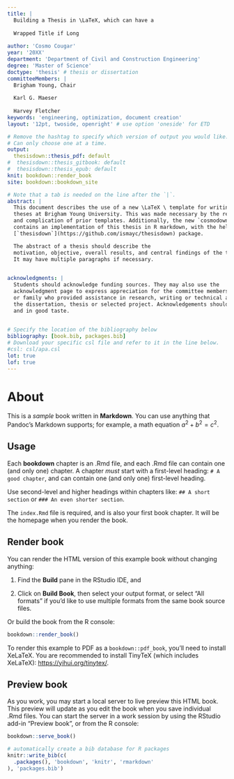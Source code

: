 ```yaml
---
title: |
  Building a Thesis in \LaTeX, which can have a  
  
  Wrapped Title if Long
  
author: 'Cosmo Cougar'
year: '20XX'
department: 'Department of Civil and Construction Engineering'
degree: 'Master of Science'
doctype: 'thesis' # thesis or dissertation
committeeMembers: |
  Brigham Young, Chair 
  
  Karl G. Maeser 
  
  Harvey Fletcher
keywords: 'engineering, optimization, document creation'
layout: '12pt, twoside, openright' # use option 'oneside' for ETD

# Remove the hashtag to specify which version of output you would like.
# Can only choose one at a time.
output:
  thesisdown::thesis_pdf: default 
#  thesisdown::thesis_gitbook: default         
#  thesisdown::thesis_epub: default
knit: bookdown::render_book
site: bookdown::bookdown_site

# Note that a tab is needed on the line after the `|`.
abstract: |
  This document describes the use of a new \LaTeX \ template for writing masters
  theses at Brigham Young University. This was made necessary by the relative age
  and complication of prior templates. Additionally, the new `cosmodown` R package
  contains an implementation of this thesis in R markdown, with the help of the 
  [`thesisdown`](https://github.com/ismayc/thesisdown) package.

  The abstract of a thesis should describe the
  motivation, objective, overall results, and central findings of the thesis.
  It may have multiple paragraphs if necessary.

  
acknowledgments: |
  Students should acknowledge funding sources. They may also use the
  acknowledgment page to express appreciation for the committee members, friends
  or family who provided assistance in research, writing or technical aspects of
  the dissertation, thesis or selected project. Acknowledgements should be simple
  and in good taste.

  
# Specify the location of the bibliography below
bibliography: [book.bib, packages.bib]
# Download your specific csl file and refer to it in the line below.
#csl: csl/apa.csl
lot: true
lof: true
---
```


# About

This is a _sample_ book written in **Markdown**. You can use anything that Pandoc's Markdown supports; for example, a math equation $a^2 + b^2 = c^2$.

## Usage 

Each **bookdown** chapter is an .Rmd file, and each .Rmd file can contain one (and only one) chapter. A chapter *must* start with a first-level heading: `# A good chapter`, and can contain one (and only one) first-level heading.

Use second-level and higher headings within chapters like: `## A short section` or `### An even shorter section`.

The `index.Rmd` file is required, and is also your first book chapter. It will be the homepage when you render the book.

## Render book

You can render the HTML version of this example book without changing anything:

1. Find the **Build** pane in the RStudio IDE, and

1. Click on **Build Book**, then select your output format, or select "All formats" if you'd like to use multiple formats from the same book source files.

Or build the book from the R console:

```r
bookdown::render_book()
```

To render this example to PDF as a `bookdown::pdf_book`, you'll need to install XeLaTeX. You are recommended to install TinyTeX (which includes XeLaTeX): <https://yihui.org/tinytex/>.

## Preview book

As you work, you may start a local server to live preview this HTML book. This preview will update as you edit the book when you save individual .Rmd files. You can start the server in a work session by using the RStudio add-in "Preview book", or from the R console:

```r
bookdown::serve_book()
```


```r
# automatically create a bib database for R packages
knitr::write_bib(c(
  .packages(), 'bookdown', 'knitr', 'rmarkdown'
), 'packages.bib')
```
